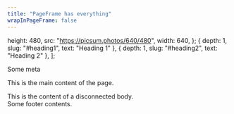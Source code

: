 ```yaml
---
title: "PageFrame has everything"
wrapInPageFrame: false
---
```


  height: 480,
  src: "https://picsum.photos/640/480",
  width: 640,
};
  { depth: 1, slug: "#heading1", text: "Heading 1" },
  { depth: 1, slug: "#heading2", text: "Heading 2" },
];

<PageFrame cover={cover} headings={headings} title={frontmatter.title}>
  <div slot="meta">Some meta</div>
  <p slot="body">This is the main content of the page.</p>
  <div slot="disconnected-body">
    This is the content of a disconnected body.
  </div>
  <div slot="footer">Some footer contents.</div>
</PageFrame>
